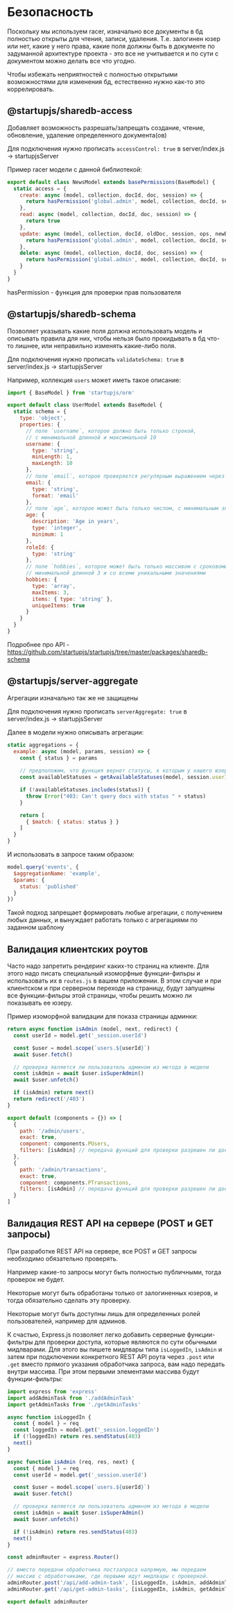 # Безопасность

Поскольку мы используем racer, изначально все документы в бд полностью открыты для чтения, записи, удаления. Т.е. залогинен юзер или нет, какие у него права, какие поля должны быть в документе по задуманной архитектуре проекта - это все не учитывается и по сути с документом можно делать все что угодно.

Чтобы избежать неприятностей с полностью открытыми возможностями для изменения бд, естественно нужно как-то это коррелировать.

## @startupjs/sharedb-access

Добавляет возможность разрешать/запрещать создание, чтение, обновление, удаление определенного документа(ов)

Для подключения нужно прописать `accessControl: true` в server/index.js -> startupjsServer

Пример racer модели с данной библиотекой:

```js
export default class NewsModel extends basePermissions(BaseModel) {
  static access = {
    create: async (model, collection, docId, doc, session) => {
      return hasPermission('global.admin', model, collection, docId, session)
    },
    read: async (model, collection, docId, doc, session) => {
      return true
    },
    update: async (model, collection, docId, oldDoc, session, ops, newDoc) => {
      return hasPermission('global.admin', model, collection, docId, session)
    },
    delete: async (model, collection, docId, doc, session) => {
      return hasPermission('global.admin', model, collection, docId, session)
    }
  }
}
```

hasPermission - функция для проверки прав пользователя

## @startupjs/sharedb-schema

Позволяет указывать какие поля должна использовать модель и описывать правила для них, чтобы нельзя было прокидывать в бд что-то лишнее, или неправильно изменять какие-либо поля.

Для подключения нужно прописать `validateSchema: true` в server/index.js -> startupjsServer

Например, коллекция `users` может иметь такое описание:

```js
import { BaseModel } from 'startupjs/orm'

export default class UserModel extends BaseModel {
  static schema = {
    type: 'object',
    properties: {
      // поле `username`, которое должно быть только строкой,
      // с минимальной длинной и максимальной 10
      username: {
        type: 'string',
        minLength: 1,
        maxLength: 10
      },
      // поле `email`, которое проверяется регулярным выражением через парметр format
      email: {
        type: 'string',
        format: 'email'
      },
      // поле `age`, которое может быть только числом, с минимальным значением 1
      age: {
        description: 'Age in years',
        type: 'integer',
        minimum: 1
      },
      roleId: {
        type: 'string'
      },
      // поле `hobbies`, которое может быть только массивом с сроковоми значениями,
      // минимальной длинной 3 и со всеми уникальными значениями
      hobbies: {
        type: 'array',
        maxItems: 3,
        items: { type: 'string' },
        uniqueItems: true
      }
    }
  }
}
```

Подробнее про API - https://github.com/startupjs/startupjs/tree/master/packages/sharedb-schema

## @startupjs/server-aggregate

Агрегации изначально так же не защищены

Для подключения нужно прописать `serverAggregate: true` в server/index.js -> startupjsServer

Далее в модели нужно описывать агрегации:

```js
static aggregations = {
  example: async (model, params, session) => {
    const { status } = params
  
    // предположим, что функция вернет статусы, к которым у нашего юзера есть доступ
    const availableStatuses = getAvailableStatuses(model, session.userId)

    if (!availableStatuses.includes(status)) {
      throw Error("403: Can't query docs with status " + status)
    }

    return [
      { $match: { status: status } }
    ]
  }
}
```

И использовать в запросе таким образом:

```js
model.query('events', {
  $aggregationName: 'example',
  $params: {
    status: 'published'
  }
})
```

Такой подход запрещает формировать любые агрегации, с получением любых данных, и вынуждает работать только с агрегациями по заданном шаблону

## Валидация клиентских роутов

Часто надо запретить рендеринг каких-то страниц на клиенте. Для этого надо писать специальный изоморфные функции-фильры и использовать их в `routes.js` в вашем приложении. В этом случае и при клиентском и при серверном переходе на страницу, будут запущены все функции-фильры этой страницы, чтобы решить можно ли показывать ее юзеру.

Пример изоморфной валидации для показа страницы админки:

```js
return async function isAdmin (model, next, redirect) {
  const userId = model.get('_session.userId')

  const $user = model.scope(`users.${userId}`)
  await $user.fetch()

  // проверка является ли пользователь админом из метода в модели
  const isAdmin = await $user.isSuperAdmin()
  await $user.unfetch()

  if (isAdmin) return next()
  return redirect('/403')
}

export default (components = {}) => [
  {
    path: '/admin/users',
    exact: true,
    component: components.PUsers,
    filters: [isAdmin] // передача функций для проверки разрешен ли доступ
  },
  {
    path: '/admin/transactions',
    exact: true,
    component: components.PTransactions,
    filters: [isAdmin] // передача функций для проверки разрешен ли доступ
  }
]
```

## Валидация REST API на сервере (POST и GET запросы)

При разработке REST API на сервере, все POST и GET запросы необходимо обязательно проверять.

Например какие-то запросы могут быть полностью публичными, тогда проверок не будет.

Некоторые могут быть обработаны только от залогиненных юзеров, и тогда обязательно сделать эту проверку.

Некоторые могут быть доступны лишь для определенных ролей пользователей, например для админов.

К счастью, Express.js позволяет легко добавить серверные функции-фильтры для проверки доступа, которые являются по сути обычными мидлварами. Для этого вы пишете мидлвары типа `isLoggedIn`, `isAdmin` и затем при подключении конкретного REST API роута через `.post` или `.get` вместо прямого указания обработчика запроса, вам надо передать внутри массива. При этом первыми элементами массива будут функции-фильтры:

```js
import express from 'express'
import addAdminTask from './addAdminTask'
import getAdminTasks from './getAdminTasks'

async function isLoggedIn {
  const { model } = req
  const loggedIn = model.get('_session.loggedIn')
  if (!loggedIn) return res.sendStatus(403)
  next()
}

async function isAdmin (req, res, next) {
  const { model } = req
  const userId = model.get('_session.userId')

  const $user = model.scope(`users.${userId}`)
  await $user.fetch()

  // проверка является ли пользователь админом из метода в модели
  const isAdmin = await $user.isSuperAdmin()
  await $user.unfetch()

  if (!isAdmin) return res.sendStatus(403)
  next()
}

const adminRouter = express.Router()

// вместо передачи обработчика постзапроса напрямую, мы передаем
// массив с обработчиками, где первыми идут мидлвары с проверкой.
adminRouter.post('/api/add-admin-task', [isLoggedIn, isAdmin, addAdminTask])
adminRouter.get('/api/get-admin-tasks', [isLoggedIn, isAdmin, getAdminTasks])

export default adminRouter
```
